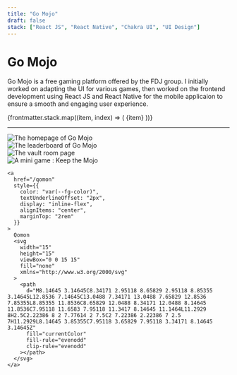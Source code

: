 ```yaml
---
title: "Go Mojo"
draft: false
stack: ["React JS", "React Native", "Chakra UI", "UI Design"]
---
```




# Go Mojo

<p class="intro">
  Go Mojo is a free gaming platform offered by the FDJ group. I initially worked
  on adapting the UI for various games, then worked on the frontend development
  using React JS and React Native for the mobile applicaion to ensure a smooth
  and engaging user experience.
</p>

<div class="tag-container">
  {frontmatter.stack.map((item, index) => (
    <span class="tag" key={index}>
      {item}
    </span>
  ))}
</div>

<hr />

<div class="container" style={{ display: "grid", gap: "4rem" }}>
  <section>
    <Card caption="The homepage">
      <div class="card-wrapper">
        <Image
          src={home}
          class="img-shadow"
          alt="The homepage of Go Mojo"
        />
      </div>
    </Card>
  </section>
  <section>
    <Card caption="The leaderboard">
      <div class="card-wrapper">
        <Image
          src={leaderboard}
          class="img-shadow"
          alt="The leaderboard of Go Mojo"
        />
      </div>
    </Card>
  </section>
  <section>
    <Card caption="The vault room page">
      <div class="card-wrapper">
        <Image
          src={vaultRoom}
          class="img-shadow"
          alt="The vault room page"
        />
      </div>
    </Card>
  </section>
  <section>
    <Card caption="A mini game : Keep the Mojo">
      <div class="card-wrapper">
        <Image
          src={keep}
          class="img-shadow"
          alt="A mini game : Keep the Mojo"
        />
      </div>
    </Card>

    <a
      href="/qomon"
      style={{
        color: "var(--fg-color)",
        textUnderlineOffset: "2px",
        display: "inline-flex",
        alignItems: "center",
        marginTop: "2rem"
      }}
    >
      Qomon
      <svg
        width="15"
        height="15"
        viewBox="0 0 15 15"
        fill="none"
        xmlns="http://www.w3.org/2000/svg"
      >
        <path
          d="M8.14645 3.14645C8.34171 2.95118 8.65829 2.95118 8.85355 3.14645L12.8536 7.14645C13.0488 7.34171 13.0488 7.65829 12.8536 7.85355L8.85355 11.8536C8.65829 12.0488 8.34171 12.0488 8.14645 11.8536C7.95118 11.6583 7.95118 11.3417 8.14645 11.1464L11.2929 8H2.5C2.22386 8 2 7.77614 2 7.5C2 7.22386 2.22386 7 2.5 7H11.2929L8.14645 3.85355C7.95118 3.65829 7.95118 3.34171 8.14645 3.14645Z"
          fill="currentColor"
          fill-rule="evenodd"
          clip-rule="evenodd"
        ></path>
      </svg>
    </a>

  </section>
</div>
